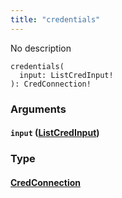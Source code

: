 ```yaml
---
title: "credentials"
---
```


No description

```
credentials(
  input: ListCredInput!
): CredConnection!

```

### Arguments[](#arguments "Direct link to heading")

#### `input` ([ListCredInput](/developer/graphql-api/references/inputs/list-cred-input))[](#input-listcredinput "Direct link to heading")

### Type[](#type "Direct link to heading")

#### [CredConnection](/developer/graphql-api/references/objects/cred-connection)[](#credconnection "Direct link to heading")